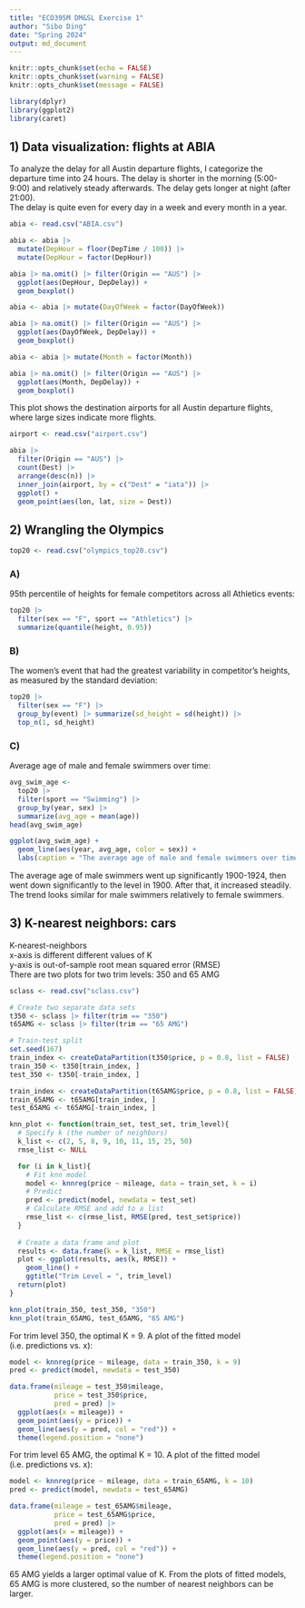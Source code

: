 ```yaml
---
title: "ECO395M DM&SL Exercise 1"
author: "Sibo Ding"
date: "Spring 2024"
output: md_document
---
```


```r
knitr::opts_chunk$set(echo = FALSE)
knitr::opts_chunk$set(warning = FALSE)
knitr::opts_chunk$set(message = FALSE)

library(dplyr)
library(ggplot2)
library(caret)
```

## 1) Data visualization: flights at ABIA
To analyze the delay for all Austin departure flights, I categorize the departure time into 24 hours. The delay is shorter in the morning (5:00-9:00) and relatively steady afterwards. The delay gets longer at night (after 21:00).  
The delay is quite even for every day in a week and every month in a year.

```r
abia <- read.csv("ABIA.csv")

abia <- abia |>
  mutate(DepHour = floor(DepTime / 100)) |>
  mutate(DepHour = factor(DepHour))

abia |> na.omit() |> filter(Origin == "AUS") |>
  ggplot(aes(DepHour, DepDelay)) +
  geom_boxplot()
```

```r
abia <- abia |> mutate(DayOfWeek = factor(DayOfWeek))

abia |> na.omit() |> filter(Origin == "AUS") |>
  ggplot(aes(DayOfWeek, DepDelay)) +
  geom_boxplot()
```

```r
abia <- abia |> mutate(Month = factor(Month))

abia |> na.omit() |> filter(Origin == "AUS") |>
  ggplot(aes(Month, DepDelay)) +
  geom_boxplot()
```

This plot shows the destination airports for all Austin departure flights, where large sizes indicate more flights.
```r
airport <- read.csv("airport.csv")

abia |>
  filter(Origin == "AUS") |>
  count(Dest) |>
  arrange(desc(n)) |>
  inner_join(airport, by = c("Dest" = "iata")) |>
  ggplot() +
  geom_point(aes(lon, lat, size = Dest))
```

## 2) Wrangling the Olympics
```r
top20 <- read.csv("olympics_top20.csv")
```

### A)
95th percentile of heights for female competitors across all Athletics events:
```r
top20 |>
  filter(sex == "F", sport == "Athletics") |> 
  summarize(quantile(height, 0.95))
```

### B)
The women's event that had the greatest variability in competitor's heights, as measured by the standard deviation:
```r
top20 |>
  filter(sex == "F") |>
  group_by(event) |> summarize(sd_height = sd(height)) |>
  top_n(1, sd_height)
```

### C)
Average age of male and female swimmers over time:
```r
avg_swim_age <-
  top20 |>
  filter(sport == "Swimming") |>
  group_by(year, sex) |>
  summarize(avg_age = mean(age))
head(avg_swim_age)
```

```r
ggplot(avg_swim_age) +
  geom_line(aes(year, avg_age, color = sex)) +
  labs(caption = "The average age of male and female swimmers over time")
```

The average age of male swimmers went up significantly 1900-1924, then went down significantly to the level in 1900. After that, it increased steadily.  
The trend looks similar for male swimmers relatively to female swimmers.

## 3) K-nearest neighbors: cars
K-nearest-neighbors  
x-axis is different different values of K  
y-axis is out-of-sample root mean squared error (RMSE)  
There are two plots for two trim levels: 350 and 65 AMG
```r
sclass <- read.csv("sclass.csv")

# Create two separate data sets
t350 <- sclass |> filter(trim == "350")
t65AMG <- sclass |> filter(trim == "65 AMG")

# Train-test split
set.seed(167)
train_index <- createDataPartition(t350$price, p = 0.8, list = FALSE)
train_350 <- t350[train_index, ]
test_350 <- t350[-train_index, ]

train_index <- createDataPartition(t65AMG$price, p = 0.8, list = FALSE)
train_65AMG <- t65AMG[train_index, ]
test_65AMG <- t65AMG[-train_index, ]

knn_plot <- function(train_set, test_set, trim_level){
  # Specify k (the number of neighbors)
  k_list <- c(2, 5, 8, 9, 10, 11, 15, 25, 50)
  rmse_list <- NULL

  for (i in k_list){
    # Fit knn model
    model <- knnreg(price ~ mileage, data = train_set, k = i)
    # Predict
    pred <- predict(model, newdata = test_set)
    # Calculate RMSE and add to a list
    rmse_list <- c(rmse_list, RMSE(pred, test_set$price))
  }
  
  # Create a data frame and plot
  results <- data.frame(k = k_list, RMSE = rmse_list)
  plot <- ggplot(results, aes(k, RMSE)) +
    geom_line() +
    ggtitle("Trim Level = ", trim_level)
  return(plot)
}

knn_plot(train_350, test_350, "350")
knn_plot(train_65AMG, test_65AMG, "65 AMG")
```

For trim level 350, the optimal K = 9. A plot of the fitted model (i.e. predictions vs. x):
```r
model <- knnreg(price ~ mileage, data = train_350, k = 9)
pred <- predict(model, newdata = test_350)

data.frame(mileage = test_350$mileage,
           price = test_350$price,
           pred = pred) |> 
  ggplot(aes(x = mileage)) +
  geom_point(aes(y = price)) +
  geom_line(aes(y = pred, col = "red")) +
  theme(legend.position = "none")
```

For trim level 65 AMG, the optimal K = 10. A plot of the fitted model (i.e. predictions vs. x):
```r
model <- knnreg(price ~ mileage, data = train_65AMG, k = 10)
pred <- predict(model, newdata = test_65AMG)

data.frame(mileage = test_65AMG$mileage,
           price = test_65AMG$price,
           pred = pred) |> 
  ggplot(aes(x = mileage)) +
  geom_point(aes(y = price)) +
  geom_line(aes(y = pred, col = "red")) +
  theme(legend.position = "none")
```

65 AMG yields a larger optimal value of K. From the plots of fitted models, 65 AMG is more clustered, so the number of nearest neighbors can be larger.

